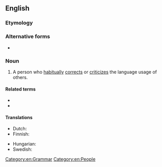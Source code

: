 {{also|grammar nazi}}

==English==

===Etymology===
{{compound|grammar|Nazi|lang=en}}<!--This is not derived by analogy to the ''Seinfeld'' "Soup Nazi", since citations of "grammar Nazi" predate that Seinfeld skit.-->

===Alternative forms===
* {{l|en|grammar nazi}}

===Noun===
{{en-noun}}

# {{lb|en|slang|idiomatic}} A person who [[habitually]] [[correct]]s or [[criticize]]s the language usage of others.

====Related terms====
* {{l|en|spelling Nazi}}
* {{l|en|language Nazi}}

====Translations====
{{trans-top|Person who obsesses over orthography}}
* Dutch: {{t+|nl|taalnazi}}
* Finnish: {{t+|fi|pilkunnussija}}
{{trans-mid}}
* Hungarian: {{t|hu|nyelvtannáci}}
* Swedish: {{t+|sv|språkpolis|c}}
{{trans-bottom}}

[[Category:en:Grammar]]
[[Category:en:People]]